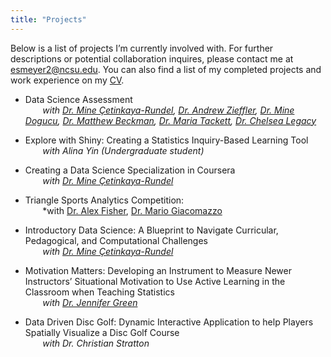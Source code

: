```yaml
---
title: "Projects"
---
```


Below is a list of projects I'm currently involved with. For further descriptions or potential collaboration inquires, please contact me at [esmeyer2\@ncsu.edu](mailto:esmeyer2@ncsu.edu). You can also find a list of my completed projects and work experience on my [CV](https://elijahmeyer3.github.io/CV.pdf).


-   Data Science Assessment\
           *with [Dr. Mine Çetinkaya-Rundel](https://mine-cr.com/), [Dr. Andrew Zieffler](https://edpsych.umn.edu/andrew-zieffler), [Dr. Mine Dogucu](https://www.minedogucu.com/), [Dr. Matthew Beckman](https://science.psu.edu/stat/people/mdb268), [Dr. Maria Tackett](https://maria-tackett.netlify.app/), [Dr. Chelsea Legacy](https://edpsych.umn.edu/chelsey-legacy)*

-   Explore with Shiny: Creating a Statistics Inquiry-Based Learning Tool\
           *with Alina Yin (Undergraduate student)*

-   Creating a Data Science Specialization in Coursera\
           *with [Dr. Mine Çetinkaya-Rundel](https://mine-cr.com/)*

-   Triangle Sports Analytics Competition:\
           *with [Dr. Alex Fisher](https://stat.duke.edu/alexander-fisher), [Dr. Mario Giacomazzo](www.supermariogiacomazzo.com)

-   Introductory Data Science: A Blueprint to Navigate Curricular, Pedagogical, and Computational Challenges\
           *with [Dr. Mine Çetinkaya-Rundel](https://mine-cr.com/)*

-   Motivation Matters: Developing an Instrument to Measure Newer Instructors' Situational Motivation to Use Active Learning in the Classroom when Teaching Statistics\
           *with [Dr. Jennifer Green](https://directory.natsci.msu.edu/Directory/Profiles/Person/102588?org=2&group=152)*

-   Data Driven Disc Golf: Dynamic Interactive Application to help Players Spatially Visualize a Disc Golf Course\
           *with Dr. Christian Stratton*
